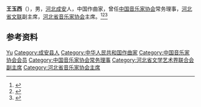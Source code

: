 '''王玉西'''（{{bd|1928年|5月|2009年|3月28日}}），男，[[河北|河北]][[成安县|成安]]人，中国作曲家，曾任[[中国音乐家协会|中国音乐家协会]]常务理事，[[河北省文联|河北省文联]]副主席，[[河北省音乐家协会|河北省音乐家协会]]主席。<ref>{{Cite book|title=中国当代艺术界名人录|author=中国名人研究院编; 异天, 戈德主编|publisher=社会科学文献出版社|year=1993|isbn=|location=北京|pages=}}</ref><ref>{{Cite book|title=中国社会团体大全 • 会长主席、理事长秘书长传略卷 第一册|author=黄汉江主编|publisher=中国国际广播出版社|year=1995|isbn=|location=|pages=}}</ref><ref>{{Cite book|title=中外广播电视百科全书|author=赵玉明, 王福顺主编|publisher=中国广播电视出版社|year=1995|isbn=|location=北京|pages=}}</ref>

== 参考资料 ==
{{reflist}}

{{中国人物小作品}}
{{Navboxes 
| title  = 王玉西在[[中国音乐家协会|中国音乐家协会]]的职务
| list1  =
{{中国音乐家协会第三届理事会}}
{{中国音乐家协会第四届理事会}}
}}

{{Authority control}}
{{DEFAULTSORT:Wang王}}
[[Category:王姓|Yu]]
[[Category:成安县人|Category:成安县人]]
[[Category:中华人民共和国作曲家|Category:中华人民共和国作曲家]]
[[Category:中国音乐家协会会员|Category:中国音乐家协会会员]]
[[Category:中国音乐家协会常务理事|Category:中国音乐家协会常务理事]]
[[Category:河北省文学艺术界联合会副主席|Category:河北省文学艺术界联合会副主席]]
[[Category:河北省音乐家协会主席|Category:河北省音乐家协会主席]]